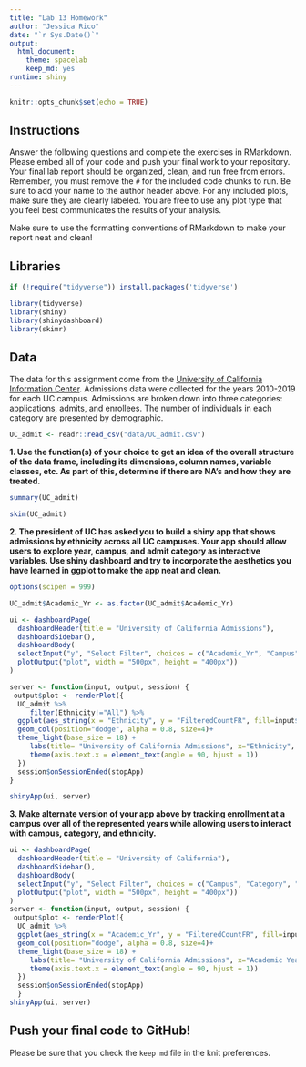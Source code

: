 ```yaml
---
title: "Lab 13 Homework"
author: "Jessica Rico"
date: "`r Sys.Date()`"
output:
  html_document: 
    theme: spacelab
    keep_md: yes
runtime: shiny
---
```


```r
knitr::opts_chunk$set(echo = TRUE)
```

## Instructions
Answer the following questions and complete the exercises in RMarkdown. Please embed all of your code and push your final work to your repository. Your final lab report should be organized, clean, and run free from errors. Remember, you must remove the `#` for the included code chunks to run. Be sure to add your name to the author header above. For any included plots, make sure they are clearly labeled. You are free to use any plot type that you feel best communicates the results of your analysis.  

Make sure to use the formatting conventions of RMarkdown to make your report neat and clean!  

## Libraries
```r
if (!require("tidyverse")) install.packages('tidyverse')
```

```r
library(tidyverse)
library(shiny)
library(shinydashboard)
library(skimr)
```

## Data
The data for this assignment come from the [University of California Information Center](https://www.universityofcalifornia.edu/infocenter). Admissions data were collected for the years 2010-2019 for each UC campus. Admissions are broken down into three categories: applications, admits, and enrollees. The number of individuals in each category are presented by demographic.  
```r
UC_admit <- readr::read_csv("data/UC_admit.csv")
```

**1. Use the function(s) of your choice to get an idea of the overall structure of the data frame, including its dimensions, column names, variable classes, etc. As part of this, determine if there are NA's and how they are treated.**  

```r
summary(UC_admit)
```



```r
skim(UC_admit)
```

**2. The president of UC has asked you to build a shiny app that shows admissions by ethnicity across all UC campuses. Your app should allow users to explore year, campus, and admit category as interactive variables. Use shiny dashboard and try to incorporate the aesthetics you have learned in ggplot to make the app neat and clean.**


```r
options(scipen = 999)
```




```r
UC_admit$Academic_Yr <- as.factor(UC_admit$Academic_Yr)
```






```r
ui <- dashboardPage(
  dashboardHeader(title = "University of California Admissions"),
  dashboardSidebar(),
  dashboardBody(
  selectInput("y", "Select Filter", choices = c("Academic_Yr", "Campus", "Category"), selected = "Academic_Yr"),
  plotOutput("plot", width = "500px", height = "400px"))
)

server <- function(input, output, session) { 
 output$plot <- renderPlot({
  UC_admit %>% 
     filter(Ethnicity!="All") %>% 
  ggplot(aes_string(x = "Ethnicity", y = "FilteredCountFR", fill=input$y)) +
  geom_col(position="dodge", alpha = 0.8, size=4)+
  theme_light(base_size = 18) + 
     labs(title= "University of California Admissions", x="Ethnicity", y="Number Students Admitted", fill = "Legend")+
     theme(axis.text.x = element_text(angle = 90, hjust = 1))
  })
  session$onSessionEnded(stopApp)
}

shinyApp(ui, server)
```

**3. Make alternate version of your app above by tracking enrollment at a campus over all of the represented years while allowing users to interact with campus, category, and ethnicity.**

```r
ui <- dashboardPage(
  dashboardHeader(title = "University of California"),
  dashboardSidebar(),
  dashboardBody(
  selectInput("y", "Select Filter", choices = c("Campus", "Category", "Ethnicity"), selected = "Campus"),
  plotOutput("plot", width = "500px", height = "400px"))
)
server <- function(input, output, session) { 
 output$plot <- renderPlot({
  UC_admit %>% 
  ggplot(aes_string(x = "Academic_Yr", y = "FilteredCountFR", fill=input$y)) +
  geom_col(position="dodge", alpha = 0.8, size=4)+
  theme_light(base_size = 18) + 
     labs(title= "University of California Admissions", x="Academic Year", y="Number Students Admitted", fill = "Legend")+
     theme(axis.text.x = element_text(angle = 90, hjust = 1))
  })
  session$onSessionEnded(stopApp)
  }
shinyApp(ui, server)
```

## Push your final code to GitHub!
Please be sure that you check the `keep md` file in the knit preferences. 